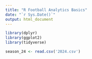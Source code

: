 ```yaml
---
title: "R Football Analytics Basics"
date: "`r Sys.Date()`" 
output: html_document
---
```


```r
library(dplyr)
library(ggplot2)
library(tidyverse)

season_24 <- read.csv('2024.csv')
```